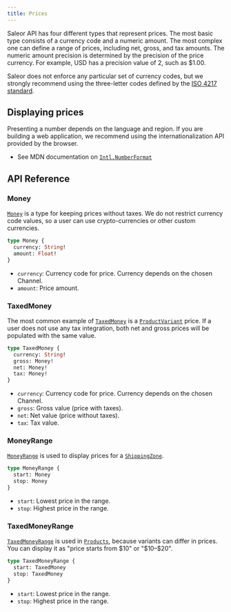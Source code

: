 ```yaml
---
title: Prices
---
```


Saleor API has four different types that represent prices. The most basic type consists of a currency code and a numeric amount. The most complex one can define a range of prices, including net, gross, and tax amounts.
The numeric amount precision is determined by the precision of the price currency. For example, USD has a precision value of 2, such as $1.00.

Saleor does not enforce any particular set of currency codes, but we strongly recommend using the three-letter codes defined by the [ISO 4217 standard](https://en.wikipedia.org/wiki/ISO_4217).

## Displaying prices

Presenting a number depends on the language and region. If you are building a web application, we recommend using the internationalization API provided by the browser.

- See MDN documentation on [`Intl.NumberFormat`](https://developer.mozilla.org/en-US/docs/Web/JavaScript/Reference/Global_Objects/Intl/NumberFormat)

## API Reference

### Money

[`Money`](api-reference/miscellaneous/objects/money.mdx) is a type for keeping prices without taxes. We do not restrict currency code values, so a user can use crypto-currencies or other custom currencies.

```graphql
type Money {
  currency: String!
  amount: Float!
}
```

- `currency`: Currency code for price. Currency depends on the chosen Channel.
- `amount`: Price amount.

### TaxedMoney

The most common example of [`TaxedMoney`](api-reference/miscellaneous/objects/taxed-money.mdx) is a [`ProductVariant`](api-reference/products/objects/product-variant.mdx) price. If a user does not use any tax integration, both net and gross prices will be populated with the same value.

```graphql
type TaxedMoney {
  currency: String!
  gross: Money!
  net: Money!
  tax: Money!
}
```

- `currency`: Currency code for price. Currency depends on the chosen Channel.
- `gross`: Gross value (price with taxes).
- `net`: Net value (price without taxes).
- `tax`: Tax value.

### MoneyRange

[`MoneyRange`](api-reference/miscellaneous/objects/money-range.mdx) is used to display prices for a [`ShippingZone`](api-reference/shipping/objects/shipping-zone.mdx).

```graphql
type MoneyRange {
  start: Money
  stop: Money
}
```

- `start`: Lowest price in the range.
- `stop`: Highest price in the range.

### TaxedMoneyRange

[`TaxedMoneyRange`](api-reference/miscellaneous/objects/taxed-money-range.mdx) is used in [`Products`](api-reference/products/objects/product.mdx), because variants can differ in prices. You can display it as "price starts from $10" or "$10–$20".

```graphql
type TaxedMoneyRange {
  start: TaxedMoney
  stop: TaxedMoney
}
```

- `start`: Lowest price in the range.
- `stop`: Highest price in the range.
